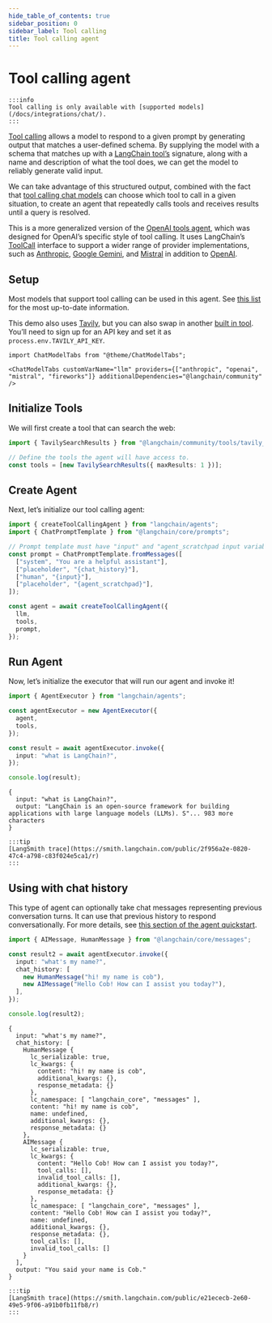 ```yaml
---
hide_table_of_contents: true
sidebar_position: 0
sidebar_label: Tool calling
title: Tool calling agent
---
```


# Tool calling agent

```mdx-code-block
:::info
Tool calling is only available with [supported models](/docs/integrations/chat/).
:::
```

[Tool
calling](../../../../../docs/modules/model_io/chat/function_calling)
allows a model to respond to a given prompt by generating output that
matches a user-defined schema. By supplying the model with a schema that
matches up with a [LangChain
tool’s](../../../../../docs/modules/agents/tools/) signature, along with
a name and description of what the tool does, we can get the model to
reliably generate valid input.

We can take advantage of this structured output, combined with the fact
that [tool calling chat models](../../../../../docs/integrations/chat/)
can choose which tool to call in a given situation, to create an agent
that repeatedly calls tools and receives results until a query is
resolved.

This is a more generalized version of the [OpenAI tools
agent](../../../../../docs/modules/agents/agent_types/openai_tools_agent/),
which was designed for OpenAI’s specific style of tool calling. It uses
LangChain’s
[ToolCall](https://api.js.langchain.com/types/langchain_core_messages_tool.ToolCall.html)
interface to support a wider range of provider implementations, such as
[Anthropic](../../../../../docs/integrations/chat/anthropic/), [Google
Gemini](../../../../../docs/integrations/chat/google_vertex_ai), and
[Mistral](../../../../../docs/integrations/chat/mistral/) in addition to
[OpenAI](../../../../../docs/integrations/chat/openai/).

## Setup

Most models that support tool calling can be used in this agent. See
[this list](../../../../../docs/integrations/chat/) for the most
up-to-date information.

This demo also uses [Tavily](https://app.tavily.com), but you can also
swap in another [built in
tool](../../../../../docs/integrations/platforms). You’ll need to sign
up for an API key and set it as `process.env.TAVILY_API_KEY`.

```mdx-code-block
import ChatModelTabs from "@theme/ChatModelTabs";

<ChatModelTabs customVarName="llm" providers={["anthropic", "openai", "mistral", "fireworks"]} additionalDependencies="@langchain/community" />
```

## Initialize Tools

We will first create a tool that can search the web:

```typescript
import { TavilySearchResults } from "@langchain/community/tools/tavily_search";

// Define the tools the agent will have access to.
const tools = [new TavilySearchResults({ maxResults: 1 })];
```

## Create Agent

Next, let’s initialize our tool calling agent:

```typescript
import { createToolCallingAgent } from "langchain/agents";
import { ChatPromptTemplate } from "@langchain/core/prompts";

// Prompt template must have "input" and "agent_scratchpad input variables"
const prompt = ChatPromptTemplate.fromMessages([
  ["system", "You are a helpful assistant"],
  ["placeholder", "{chat_history}"],
  ["human", "{input}"],
  ["placeholder", "{agent_scratchpad}"],
]);

const agent = await createToolCallingAgent({
  llm,
  tools,
  prompt,
});
```

## Run Agent

Now, let’s initialize the executor that will run our agent and invoke
it!

```typescript
import { AgentExecutor } from "langchain/agents";

const agentExecutor = new AgentExecutor({
  agent,
  tools,
});

const result = await agentExecutor.invoke({
  input: "what is LangChain?",
});

console.log(result);
```

```text
{
  input: "what is LangChain?",
  output: "LangChain is an open-source framework for building applications with large language models (LLMs). S"... 983 more characters
}
```

```mdx-code-block
:::tip
[LangSmith trace](https://smith.langchain.com/public/2f956a2e-0820-47c4-a798-c83f024e5ca1/r)
:::
```

## Using with chat history

This type of agent can optionally take chat messages representing
previous conversation turns. It can use that previous history to respond
conversationally. For more details, see [this section of the agent
quickstart](../../../../../docs/modules/agents/quick_start#adding-in-memory).

```typescript
import { AIMessage, HumanMessage } from "@langchain/core/messages";

const result2 = await agentExecutor.invoke({
  input: "what's my name?",
  chat_history: [
    new HumanMessage("hi! my name is cob"),
    new AIMessage("Hello Cob! How can I assist you today?"),
  ],
});

console.log(result2);
```

```text
{
  input: "what's my name?",
  chat_history: [
    HumanMessage {
      lc_serializable: true,
      lc_kwargs: {
        content: "hi! my name is cob",
        additional_kwargs: {},
        response_metadata: {}
      },
      lc_namespace: [ "langchain_core", "messages" ],
      content: "hi! my name is cob",
      name: undefined,
      additional_kwargs: {},
      response_metadata: {}
    },
    AIMessage {
      lc_serializable: true,
      lc_kwargs: {
        content: "Hello Cob! How can I assist you today?",
        tool_calls: [],
        invalid_tool_calls: [],
        additional_kwargs: {},
        response_metadata: {}
      },
      lc_namespace: [ "langchain_core", "messages" ],
      content: "Hello Cob! How can I assist you today?",
      name: undefined,
      additional_kwargs: {},
      response_metadata: {},
      tool_calls: [],
      invalid_tool_calls: []
    }
  ],
  output: "You said your name is Cob."
}
```

```mdx-code-block
:::tip
[LangSmith trace](https://smith.langchain.com/public/e21ececb-2e60-49e5-9f06-a91b0fb11fb8/r)
:::
```
